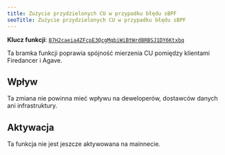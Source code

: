 ```yaml
---
title: Zużycie przydzielonych CU w przypadku błędu sBPF
seoTitle: Zużycie przydzielonych CU w przypadku błędu sBPF
---
```


**Klucz funkcji**:
[`B7H2caeia4ZFcpE3QcgMqbiWiBtWrdBRBSJ1DY6Ktxbq`](https://explorer.solana.com/address/B7H2caeia4ZFcpE3QcgMqbiWiBtWrdBRBSJ1DY6Ktxbq)

Ta bramka funkcji poprawia spójność mierzenia CU pomiędzy klientami Firedancer i
Agave.

## Wpływ

Ta zmiana nie powinna mieć wpływu na deweloperów, dostawców danych ani
infrastruktury.

## Aktywacja

Ta funkcja nie jest jeszcze aktywowana na mainnecie.
